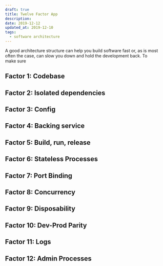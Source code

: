 ```yaml
---
draft: true
title: Twelve Factor App
description:
date: 2019-12-12
updated_at: 2019-12-10
tags:
  - software architecture
---
```


A good architecture structure can help you build software fast or, as is most often the case, can slow you down and hold the development back. To make sure

## Factor 1: Codebase

## Factor 2: Isolated dependencies

## Factor 3: Config

## Factor 4: Backing service

## Factor 5: Build, run, release

## Factor 6: Stateless Processes

## Factor 7: Port Binding

## Factor 8: Concurrency

## Factor 9: Disposability

## Factor 10: Dev-Prod Parity

## Factor 11: Logs

## Factor 12: Admin Processes
